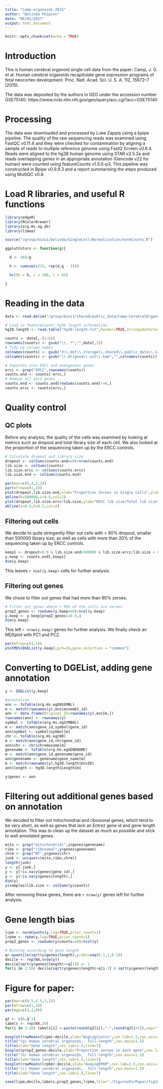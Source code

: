 ```yaml
---
title: "Camp-organoids-2015"
author: "Belinda Phipson"
date: "06/02/2017"
output: html_document
---
```


```r
knitr::opts_chunk$set(echo = TRUE)
```

# Introduction

This is human cerebral organoid single cell data from the paper:
Camp, J. G. et al. Human cerebral organoids recapitulate gene expression programs of fetal neocortex development. Proc. Natl. Acad. Sci. U. S. A. 112, 15672–7 (2015).

The data was deposited by the authors in GEO under the accession number GSE75140:
https://www.ncbi.nlm.nih.gov/geo/query/acc.cgi?acc=GSE75140

# Processing

The data was downloaded and processed by Luke Zappia using a bpipe pipeline. The quality of the raw sequencing reads was examined using FastQC v0.11.4 and they were checked for contamination by aligning a sample of reads to multiple reference genome using FastQ Screen v0.6.4. Reads were aligned to the hg38 human genome using STAR v2.5.2a and reads overlapping genes in an appropriate annotation (Gencode v22 for human) were counted using featureCounts v1.5.0-p3. This pipeline was constructed in Bpipe v0.9.9.3 and a report summarising the steps produced using MultiQC v0.8. 

# Load R libraries, and useful R functions

```r
library(edgeR)
library(RColorBrewer)
library(org.Hs.eg.db)
library(limma)
```
```r
source("/group/bioi1/belinda/SingleCell/Normalisation/normCounts.R")
```
```r
ggplotColors <- function(g){

  d <- 360/g

  h <- cumsum(c(15, rep(d,g - 1)))

  hcl(h = h, c = 100, l = 65)

}
```

# Reading in the data

```r
data <- read.delim("/group/bioi1/shared/public_data/Camp-CerebralOrganoid-scRNAseq/counts/counts.txt",skip=1,stringsAsFactors = FALSE)

# Load in featureCounts hg38 length information
hg38.length <- read.table("hg38-length.txt",header=TRUE,stringsAsFactors = FALSE)
```

```r
counts <- data[,-(1:6)]
rownames(counts) <- gsub("\\..*","",data[,1])
# Tidy up column names
colnames(counts) <- gsub("X\\.mnt\\.storage\\.shared\\.public_data\\.Camp\\.CerebralOrganoid\\.scRNAseq\\.mapped\\.2pass\\.","",colnames(counts))
colnames(counts) <- gsub("\\.Aligned\\.out\\.bam","",colnames(counts))
```


```r
# Separate into ERCC and endogenous genes
ercc <- grep("ERCC",rownames(counts))
counts.end <- counts[-ercc,]
# Remove all zero genes
counts.end <- counts.end[rowSums(counts.end)!=0,]
counts.ercc <- counts[ercc,]
```

# Quality control
## QC plots
Before any analysis, the quality of the cells was examined by looking at metrics such as dropout and total library size of each cell. We also looked at the proportion of the sequencing taken up by the ERCC controls.

```r
# Calculate dropout and library size
dropout <- colSums(counts.end==0)/nrow(counts.end)
lib.size <- colSums(counts)
lib.size.ercc <- colSums(counts.ercc)
lib.size.end <- colSums(counts.end)
```

```r
par(mar=c(5,4,2,2))
par(mfrow=c(1,2))
plot(dropout,lib.size.end,xlab="Proportion Zeroes in Single Cells",ylab="Library size")
abline(h=500000,v=0.9,col=2)
plot(dropout,lib.size.ercc/lib.size,ylab="ERCC lib size/Total lib size",xlab="Proportion Zeroes in Single Cells")
abline(v=0.9,h=0.2,col=2)
```


## Filtering out cells
We decide to quite stringently filter out cells with > 90% dropout, smaller than 500000 library size, as well as cells with more than 20% of the sequencing taken up by ERCC controls.
```r
keep1 <- dropout<0.9 & lib.size.end>500000 & lib.size.ercc/lib.size < 0.2
y.keep <- counts.end[,keep1]
dim(y.keep)
```
This leaves `r ncol(y.keep)` cells for further analysis.

## Filtering out genes
We chose to filter out genes that had more than 90% zeroes.
```r
# Filter out genes where > 90% of the cells are zeroes
propZ_genes <- rowSums(y.keep==0)/ncol(y.keep)
y.keep <- y.keep[propZ_genes<=0.9,]
dim(y.keep)
```
This left `r nrow(y.keep)` genes for further analysis. We finally check an MDSplot with PC1 and PC2.
```r
par(mfrow=c(1,1))
plotMDS(DGEList(y.keep),pch=16,gene.selection = "common")
```

# Converting to DGEList, adding gene annotation
```r
y <- DGEList(y.keep)
```

```r
#annotation
ens <- toTable(org.Hs.egENSEMBL)
m <- match(rownames(y),ens$ensembl_id)
ann <- data.frame(Original_ID=rownames(y),ens[m,])
rownames(ann) <- rownames(y)
symbol <- toTable(org.Hs.egSYMBOL)
m <- match(ann$gene_id,symbol$gene_id)
ann$symbol <- symbol$symbol[m]
chr <- toTable(org.Hs.egCHR)
m <- match(ann$gene_id,chr$gene_id)
ann$chr <- chr$chromosome[m]
genename <- toTable(org.Hs.egGENENAME)
m <- match(ann$gene_id,genename$gene_id)
ann$genename <- genename$gene_name[m]
m <- match(rownames(y),hg38.length$EnsID)
ann$length <- hg38.length$Length[m]

y$genes <- ann
```

# Filtering out additional genes based on annotation
We decided to filter out mitochondrial and ribosomal genes, which tend to be very short, as well as genes that lack an Entrez gene id and gene length annotation. This was to clean up the dataset as much as possible and stick to well annotated genes.

```r
mito <- grep("mitochondrial",y$genes$genename)
ribo <- grep("ribosomal",y$genes$genename)
chrm <- grep("MT",y$genes$chr)
junk <- unique(c(mito,ribo,chrm))
length(junk)
y <- y[-junk,]
y <- y[!is.na(y$genes$gene_id),]
y <- y[!is.na(y$genes$length),]
dim(y)
y$samples$lib.size <- colSums(y$counts)
```
After removing these genes, there are `r nrow(y)` genes left for further analysis.

# Gene length bias

```r
lcpm <- normCounts(y,log=TRUE,prior.count=1)
lrpkm <- rpkm(y,log=TRUE,prior.count=1)
propZ_genes <- rowSums(y$counts==0)/ncol(y)
```

```r
# Binning according to gene length
q<-quantile(sqrt(y$genes$length),probs=seq(0.1,1,0.1))
decile <- rep(NA,nrow(y))
decile[sqrt(y$genes$length)<=q[1]] <- 1
for(i in 2:10) decile[sqrt(y$genes$length)>q[i-1] & sqrt(y$genes$length)<=q[i]] <- i
```

# Figure for paper:

```r
par(mar=c(8.5,4.5,3,2))
par(mfrow=c(1,3))
par(mgp=c(3,1,0))

q2 <- c(0,q^2)
labels <- rep(NA,10)
for(i in 1:10) labels[i] <-paste(round(q2[i]),"-",round(q2[i+1]),sep="")

boxplot(rowMeans(lcpm)~decile,ylab="AvgLogCounts",cex.lab=1.5,cex.axis=1.2,names=labels,las=2,ylim=c(0,6))
title("(g) Human cerebral organoids,  full-length",cex.main=1.5)
title(xlab="Gene length",cex.lab=1.5,line=7)
boxplot(propZ_genes~decile,ylab="Proportion zeroes in each gene",cex.lab=1.5,cex.axis=1.2,names=labels,las=2)
title("(h) Human cerebral organoids,  full-length",cex.main=1.5)
title(xlab="Gene length",cex.lab=1.5,line=7)
boxplot(rowMeans(lrpkm)~decile,ylab="AvgLogRPKM",cex.lab=1.5,cex.axis=1.2,names=labels,las=2)
title("(i) Human cerebral organoids,  full-length",cex.main=1.5)
title(xlab="Gene length",cex.lab=1.5,line=7)
```

```r
save(lcpm,decile,labels,propZ_genes,lrpkm,file="./figuresForPaper/fig1C.Rdata")
```



